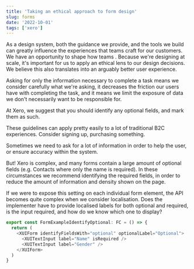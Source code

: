 ```yaml
---
title: 'Taking an ethical approach to form design'
slug: forms
date: '2022-10-01'
tags: ['xero']
---
```


As a design system, both the guidance we provide, and the tools we build can greatly influence the experiences that teams craft for our customers. We have an opportunity to shape how teams
. Because we're designing at scale, it's important for us to apply an ethical lens to our design decisions. We believe this also translates into an arguably better user experience.

Asking for only the information necessary to complete a task means we consider carefully what we're asking, it decreases the friction our users have with completing the task, and it means we limit the exposure of data we don't necessarily want to be responsible for.

At Xero, we suggest that you should identify any optional fields, and mark them as such.

These guidelines can apply pretty easily to a lot of traditional B2C experiences. Consider signing up, purchasing something.

Sometimes we need to ask for a lot of information in order to help the user, or ensure accuracy within the system.

But! Xero is complex, and many forms contain a large amount of optional fields (e.g. Contacts where only the name is required). In these circumstances we recommend identifying the required fields, in order to reduce the amount of information and density shown on the page.

If we were to expose this setting on each individual form element, the API becomes quite complex when we consider localisation. Does the implementer have to provide localised labels for both optional and required, is the input required, and how do we know which one to display?

```js
export const FormExampleIdentifyOptional: FC = () => {
  return (
    <XUIForm identifyFieldsWith="optional" optionalLabel="Optional">
      <XUITextInput label="Name" isRequired />
      <XUITextInput label="Gender" />
    </XUIForm>
  )
}
```
